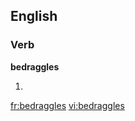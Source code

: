 
==English==

===Verb===
'''bedraggles'''

# {{third-person singular of|[[bedraggle]]}}

[[fr:bedraggles]]
[[vi:bedraggles]]